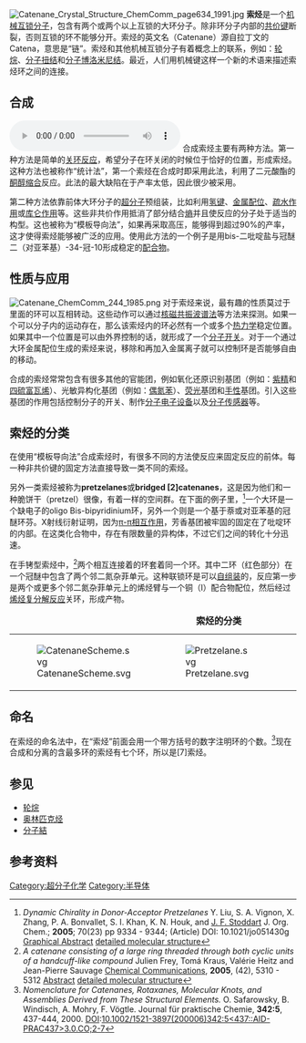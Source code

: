 [[File:Catenane_Crystal_Structure_ChemComm_page634_1991.jpg|right]]
'''索烃'''是一个[[机械互锁分子|机械互锁分子]]，包含有两个或两个以上互锁的大环分子。除非环分子内部的[[共价键|共价键]]断裂，否则互锁的环不能够分开。索烃的英文名（Catenane）源自拉丁文的Catena，意思是“链”。索烃和其他机械互锁分子有着概念上的联系，例如：[[轮烷|轮烷]]、[[分子扭结|分子扭结]]和[[分子博洛米尼结|分子博洛米尼结]]。最近，人们用机械键这样一个新的术语来描述索烃环之间的连接。

== 合成 ==
[[File:Cat.ogg|thumbnail]]
合成索烃主要有两种方法。第一种方法是简单的[[关环反应|关环反应]]，希望分子在环关闭的时候位于恰好的位置，形成索烃。这种方法也被称作“统计法”，第一个索烃在合成时即采用此法，利用了二元酸酯的[[酮醇缩合|酮醇缩合]]反应。此法的最大缺陷在于产率太低，因此很少被采用。

第二种方法依靠前体大环分子的[[超分子化学|超分子]]预组装，比如利用[[氢键|氢键]]、[[金属有机化学|金属配位]]、[[疏水作用|疏水作用]]或[[库伦力|库仑作用]]等。这些非共价作用抵消了部分结合[[熵|熵]]并且使反应的分子处于适当的构型。这也被称为“模板导向法”，如果再采取高压，能够得到超过90%的产率，这才使得索烃能够被广泛的应用。使用此方法的一个例子是用bis-二吡啶盐与冠醚二（对亚苯基）-34-冠-10形成稳定的[[配合物|配合物]]。

==性质与应用==
[[File:Catenane_ChemComm_244_1985.png|thumbnail]]
对于索烃来说，最有趣的性质莫过于里面的环可以互相转动。这些动作可以通过[[核磁共振波谱法|核磁共振波谱法]]等方法来探测。如果一个可以分子内的运动存在，那么该索烃内的环必然有一个或多个[[热力学|热力学]]稳定位置。如果其中一个位置是可以由外界控制的话，就形成了一个[[分子开关|分子开关]]。对于一个通过大环金属配位生成的索烃来说，移除和再加入金属离子就可以控制环是否能够自由的移动。

合成的索烃常常包含有很多其他的官能团，例如氧化还原识别基团（例如：[[紫精|紫精]]和[[TTF|四硫富瓦烯]]）、光敏异构化基团（例如：[[偶氮苯|偶氮苯]]）、[[荧光|荧光]]基团和[[手性|手性]]基团。引入这些基团的作用包括控制分子的开关、制作[[分子电子设备|分子电子设备]]以及[[分子传感器|分子传感器]]等。

== 索烃的分类 ==
在使用“模板导向法”合成索烃时，有很多不同的方法使反应来固定反应的前体。每一种非共价键的固定方法直接导致一类不同的索烃。

另外一类索烃被称为'''pretzelanes'''或'''bridged [2]catenanes'''，这是因为他们和一种脆饼干（pretzel）很像，有着一样的空间群。在下面的例子里，<ref name="note1"> ''Dynamic Chirality in Donor-Acceptor Pretzelanes'' Y. Liu, S. A. Vignon, X. Zhang, P. A. Bonvallet, S. I. Khan, K. N. Houk, and [[James_Fraser_Stoddart|J. F. Stoddart]] J. Org. Chem.; '''2005'''; 70(23) pp 9334 - 9344; (Article) DOI: 10.1021/jo051430g [http://pubs3.acs.org/acs/journals/doilookup?in_doi=10.1021/jo051430g Graphical Abstract]{{dead link|date=2018年1月 |bot=InternetArchiveBot |fix-attempted=yes }} [http://pubs.acs.org/subscribe/journals/joceah/suppinfo/jo051430g/jo051430gsi20050718_075148.pdf detailed molecular structure]</ref>一个大环是一个缺电子的oligo Bis-bipyridinium环，另外一个则是一个基于萘或对亚苯基的冠醚环芬。X射线衍射证明，因为[[重叠_(化学)|π-π相互作用]]，芳香基团被牢固的固定在了吡啶环的内部。在这类化合物中，存在有限数量的异构体，不过它们之间的转化十分迅速。

在手铐型索烃中，<ref>''A catenane consisting of a large ring threaded through both cyclic units of a handcuff-like compound'' Julien Frey, Tomá Kraus, Valérie Heitz and Jean-Pierre Sauvage [[Chemical_Communications|Chemical Communications]], '''2005''', (42), 5310 - 5312 [http://www.rsc.org/Publishing/Journals/CC/article.asp?doi=b509745b Abstract] [http://www.rsc.org/suppdata/CC/b5/b509745b/b509745b.pdf detailed molecular structure]</ref>两个相互连接着的环套着同一个环。其中二环（红色部分）在一个冠醚中包含了两个邻二氮杂菲单元。这种联锁环是可以[[分子自组装|自组装]]的，反应第一步是两个或更多个邻二氮杂菲单元上的烯烃臂与一个铜（I）配合物配位，然后经过[[烯烃复分解反应|烯烃复分解反应]]关环，形成产物。

{| align="center"
|+'''索烃的分类'''
|-
| valign="top"|
[[File:CatenaneScheme.svg|left]]
| valign="top"|
[[File:Pretzelane.svg|right]]
| valign="top"|
[[File:Handcuffcatenane.svg|right]]
|}

== 命名 ==
在索烃的命名法中，在“索烃”前面会用一个带方括号的数字注明环的个数。<ref>''Nomenclature for Catenanes, Rotaxanes, Molecular Knots, and Assemblies Derived from These Structural Elements.'' O. Safarowsky, B. Windisch, A. Mohry, F. Vögtle. Journal für praktische Chemie, '''342:5''', 437-444, 2000. [[DOI|DOI]]:[http://www3.interscience.wiley.com/journal/72510460/abstract?CRETRY=1&SRETRY=0 10.1002/1521-3897(200006)342:5<437::AID-PRAC437>3.0.CO;2-7]{{Dead link|date=2019年4月 |bot=InternetArchiveBot |fix-attempted=yes }}</ref>现在合成和分离的含最多环的索烃有七个环，所以是[7]索烃。

== 参见 ==
* [[轮烷|轮烷]]
* [[奥林匹克烃|奥林匹克烃]]
* [[分子結|分子結]]

== 参考资料 ==
<div class="references-small">
<references/>
</div>

[[Category:超分子化学|Category:超分子化学]]

[[Category:半导体|Category:半导体]]